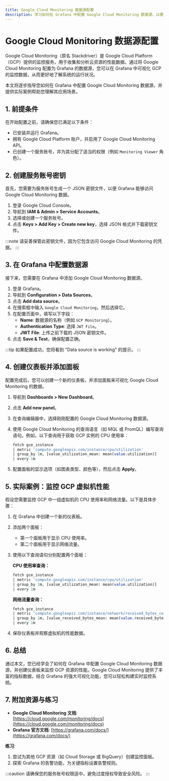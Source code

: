 ```yaml
---
title: Google Cloud Monitoring 数据源配置
description: 学习如何在 Grafana 中配置 Google Cloud Monitoring 数据源，以便监控和分析 Google Cloud 平台的指标。
---
```


# Google Cloud Monitoring 数据源配置

Google Cloud Monitoring（原名 Stackdriver）是 Google Cloud Platform（GCP）提供的监控服务，用于收集和分析云资源的性能数据。通过将 Google Cloud Monitoring 配置为 Grafana 的数据源，您可以在 Grafana 中可视化 GCP 的监控数据，从而更好地了解系统的运行状况。

本文将逐步指导您如何在 Grafana 中配置 Google Cloud Monitoring 数据源，并提供实际案例帮助您理解其应用场景。

## 1. 前提条件

在开始配置之前，请确保您已满足以下条件：

- 已安装并运行 Grafana。
- 拥有 Google Cloud Platform 账户，并启用了 Google Cloud Monitoring API。
- 已创建一个服务账号，并为其分配了适当的权限（例如 `Monitoring Viewer` 角色）。

## 2. 创建服务账号密钥

首先，您需要为服务账号生成一个 JSON 密钥文件，以便 Grafana 能够访问 Google Cloud Monitoring 数据。

1. 登录 Google Cloud Console。
2. 导航到 **IAM & Admin > Service Accounts**。
3. 选择或创建一个服务账号。
4. 点击 **Keys > Add Key > Create new key**，选择 JSON 格式并下载密钥文件。

:::note
请妥善保管此密钥文件，因为它包含访问 Google Cloud Monitoring 的凭据。
:::

## 3. 在 Grafana 中配置数据源

接下来，您需要在 Grafana 中添加 Google Cloud Monitoring 数据源。

1. 登录 Grafana。
2. 导航到 **Configuration > Data Sources**。
3. 点击 **Add data source**。
4. 在搜索框中输入 `Google Cloud Monitoring`，然后选择它。
5. 在配置页面中，填写以下字段：
   - **Name**: 数据源的名称（例如 `GCP Monitoring`）。
   - **Authentication Type**: 选择 `JWT File`。
   - **JWT File**: 上传之前下载的 JSON 密钥文件。
6. 点击 **Save & Test**，确保配置正确。

:::tip
如果配置成功，您将看到 "Data source is working" 的提示。
:::

## 4. 创建仪表板并添加面板

配置完成后，您可以创建一个新的仪表板，并添加面板来可视化 Google Cloud Monitoring 的数据。

1. 导航到 **Dashboards > New Dashboard**。
2. 点击 **Add new panel**。
3. 在查询编辑器中，选择刚刚配置的 Google Cloud Monitoring 数据源。
4. 使用 Google Cloud Monitoring 的查询语言（如 MQL 或 PromQL）编写查询语句。例如，以下查询用于获取 GCP 实例的 CPU 使用率：

   ```sql
   fetch gce_instance
   | metric 'compute.googleapis.com/instance/cpu/utilization'
   | group_by 1m, [value_utilization_mean: mean(value.utilization)]
   | every 1m
   ```

5. 配置面板的显示选项（如图表类型、颜色等），然后点击 **Apply**。

## 5. 实际案例：监控 GCP 虚拟机性能

假设您需要监控 GCP 中一组虚拟机的 CPU 使用率和网络流量。以下是具体步骤：

1. 在 Grafana 中创建一个新的仪表板。
2. 添加两个面板：
   - 第一个面板用于显示 CPU 使用率。
   - 第二个面板用于显示网络流量。
3. 使用以下查询语句分别配置两个面板：

   **CPU 使用率查询：**
   ```sql
   fetch gce_instance
   | metric 'compute.googleapis.com/instance/cpu/utilization'
   | group_by 1m, [value_utilization_mean: mean(value.utilization)]
   | every 1m
   ```

   **网络流量查询：**
   ```sql
   fetch gce_instance
   | metric 'compute.googleapis.com/instance/network/received_bytes_count'
   | group_by 1m, [value_received_bytes_mean: mean(value.received_bytes_count)]
   | every 1m
   ```

4. 保存仪表板并观察虚拟机的性能数据。

## 6. 总结

通过本文，您已经学会了如何在 Grafana 中配置 Google Cloud Monitoring 数据源，并创建仪表板来监控 GCP 资源的性能。Google Cloud Monitoring 提供了丰富的指标数据，结合 Grafana 的强大可视化功能，您可以轻松构建实时监控系统。

## 7. 附加资源与练习

- **Google Cloud Monitoring 文档**: [https://cloud.google.com/monitoring/docs](https://cloud.google.com/monitoring/docs)
- **Grafana 官方文档**: [https://grafana.com/docs/](https://grafana.com/docs/)

**练习**:
1. 尝试为其他 GCP 资源（如 Cloud Storage 或 BigQuery）创建监控面板。
2. 探索 Grafana 的告警功能，为关键指标设置告警规则。

:::caution
请确保您的服务账号权限适中，避免过度授权导致安全风险。
:::